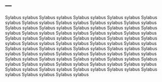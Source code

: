 ---
---

Sylabus sylabus Sylabus sylabus Sylabus sylabus Sylabus sylabus Sylabus sylabus Sylabus sylabus Sylabus sylabus Sylabus sylabus Sylabus sylabus Sylabus sylabus Sylabus sylabus Sylabus sylabus Sylabus sylabus Sylabus sylabus Sylabus sylabus Sylabus sylabus Sylabus sylabus Sylabus sylabus Sylabus sylabus Sylabus sylabus Sylabus sylabus Sylabus sylabus Sylabus sylabus Sylabus sylabus Sylabus sylabus Sylabus sylabus Sylabus sylabus Sylabus sylabus Sylabus sylabus Sylabus sylabus Sylabus sylabus Sylabus sylabus Sylabus sylabus Sylabus sylabus Sylabus sylabus Sylabus sylabus Sylabus sylabus Sylabus sylabus Sylabus sylabus Sylabus sylabus Sylabus sylabus Sylabus sylabus Sylabus sylabus Sylabus sylabus Sylabus sylabus Sylabus sylabus Sylabus sylabus Sylabus sylabus Sylabus sylabus Sylabus sylabus Sylabus sylabus Sylabus sylabus 